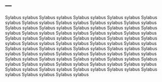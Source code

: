 ---
---

Sylabus sylabus Sylabus sylabus Sylabus sylabus Sylabus sylabus Sylabus sylabus Sylabus sylabus Sylabus sylabus Sylabus sylabus Sylabus sylabus Sylabus sylabus Sylabus sylabus Sylabus sylabus Sylabus sylabus Sylabus sylabus Sylabus sylabus Sylabus sylabus Sylabus sylabus Sylabus sylabus Sylabus sylabus Sylabus sylabus Sylabus sylabus Sylabus sylabus Sylabus sylabus Sylabus sylabus Sylabus sylabus Sylabus sylabus Sylabus sylabus Sylabus sylabus Sylabus sylabus Sylabus sylabus Sylabus sylabus Sylabus sylabus Sylabus sylabus Sylabus sylabus Sylabus sylabus Sylabus sylabus Sylabus sylabus Sylabus sylabus Sylabus sylabus Sylabus sylabus Sylabus sylabus Sylabus sylabus Sylabus sylabus Sylabus sylabus Sylabus sylabus Sylabus sylabus Sylabus sylabus Sylabus sylabus Sylabus sylabus Sylabus sylabus Sylabus sylabus Sylabus sylabus 